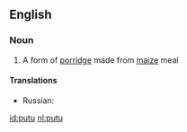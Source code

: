 ==English==

===Noun===
{{en-noun|-}}

#{{context|South Africa}} A form of [[porridge]] made from [[maize]] meal

====Translations====
{{trans-top|putu}}
* Russian: {{t|ru|мамалыга|f|tr=mamalyga|sc=Cyrl}}
{{trans-bottom}}

[[id:putu]]
[[nl:putu]]